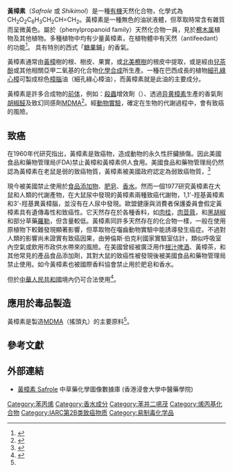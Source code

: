 {{chembox
| Verifiedfields = changed
| Watchedfields = changed
| verifiedrevid = 464386125
|   Reference =<ref>{{cite book |title=[[默克索引|Merck Index]] |edition=11th |at=8287}}</ref>
|   ImageFile = safrole-Line-Structure.png
|   ImageName = Skeletal formula of safrole
|   ImageFile1 = Safrol-3D.jpg
|   ImageSize1 = 210px
|   ImageName1 = Ball-and-stick model of safrole
|   IUPACName = 5-(2-propenyl)-1,3-benzodioxole
|   OtherNames = 5-allylbenzo[''d''][1,3]dioxole; 3,4-methylenedioxyphenyl-2-propene
| Section1 = {{Chembox Identifiers
|   ChemSpiderID_Ref = {{chemspidercite|correct|chemspider}}
| ChemSpiderID = 13848731
| KEGG_Ref = {{keggcite|correct|kegg}}
| KEGG = C10490
| InChI = 1/C10H10O2/c1-2-3-8-4-5-9-10(6-8)12-7-11-9/h2,4-6H,1,3,7H2
| InChIKey = ZMQAAUBTXCXRIC-UHFFFAOYAD
| ChEMBL_Ref = {{ebicite|correct|EBI}}
| ChEMBL = 242273
| StdInChI_Ref = {{stdinchicite|correct|chemspider}}
| StdInChI = 1S/C10H10O2/c1-2-3-8-4-5-9-10(6-8)12-7-11-9/h2,4-6H,1,3,7H2
| StdInChIKey_Ref = {{stdinchicite|correct|chemspider}}
| StdInChIKey = ZMQAAUBTXCXRIC-UHFFFAOYSA-N
| CASNo = 94-59-7
|    CASNo_Ref = {{cascite|correct|CAS}}
|   SMILES = C=CCc1ccc2OCOc2c1
}}
| Section2 = {{Chembox Properties
|   Formula = C<sub>10</sub>H<sub>10</sub>O<sub>2</sub>
|   MolarMass = 162.19 g/mol
|   ExactMass = 162.06808 u
|   Density = 1.096 g/cm<sup>3</sup>
|   MeltingPtC = 11
|   BoilingPt = 232–234 °C}}
}}
'''黃樟素'''（''Safrole'' 或 ''Shikimol''）是一種[[有机化合物|有機]]天然化合物，化學式為CH<sub>2</sub>O<sub>2</sub>C<sub>6</sub>H<sub>3</sub>CH<sub>2</sub>CH=CH<sub>2</sub>。黃樟素是一種無色的油狀液體，但萃取時常含有雜質而呈微黃色。屬於{{tsl|en|phenylpropanoid|苯丙素类化合物|苯丙素类}}（phenylpropanoid family）天然化合物一員，見於[[檫木属|檫木属]]植物及其他植物。多種植物中均有少量黃樟素，在植物體中有天然{{tsl|en|antifeedant|拒食剂}}（antifeedant）的功能<ref name="Chemical Composition of Essential O">{{cite journal |doi=10.1055/s-2006-959379 |title=Chemical Composition of Essential Oil from the Root Bark of ''Sassafras albidum'' |year=2007 |last1=Kamdem |first1=Donatien |last2=Gage |first2=Douglas |journal=Planta Medica |volume=61 |issue=6 |pages=574–5 |pmid=8824955}}</ref>。
具有特別的西式「[[糖果|糖果]]鋪」的香氣。

黃樟素通常由[[黃樟|黃樟]]樹的根、樹皮、果實，或[[北美檫樹|北美檫樹]]的根皮中提取，或是經由[[兒茶酚|兒茶酚]]或其他相關亞甲二氧基的化合物[[化學合成|化學合成]]所生產。一種在巴西成長的植物[[細孔綠心樟|細孔綠心樟]]可製成棕色[[樟腦|樟腦]]油（細孔綠心樟油），而黃樟素就是此油的主要成分。

黃樟素是許多合成物的[[前体|前体]]，例如：[[殺蟲劑|殺蟲]]增效劑{{tsl|en|piperonyl butoxide|胡椒基丁醚}}（{{lang|la|piperonyl butoxide}}）、透過[[异黄樟素|异黄樟素]]生產的香氣劑[[胡椒醛|胡椒醛]]及致幻同感劑[[MDMA|MDMA]]<ref name="theDEA">{{cite web |url=https://thedea.org/mdma-risks-science-and-statistics-technical-faq/mdma-synthesis-how-to-make-molly/ |title=MDMA Synthesis: How ‘Molly’ is made |work=theDEA.org |access-date=2021-05-26 |language=en |archive-date=2021-05-26 |archive-url=https://web.archive.org/web/20210526052619/https://thedea.org/mdma-risks-science-and-statistics-technical-faq/mdma-synthesis-how-to-make-molly/ |dead-url=no }}</ref>。經[[動物實驗|動物實驗]]，確定在生物的代謝過程中，會有致癌的風險。

==致癌==
在1960年代研究指出，黃樟素是致癌物，造成動物的永久性肝臟損傷。因此美國食品和藥物管理局(FDA)禁止黃樟和黃樟素供人食用。美國食品和藥物管理局仍然認為黃樟素在老鼠是弱的致癌物質，黃樟素被美國政府認定為弱致癌物質，<ref>{{cite journal | author = T. Y. Liu | title = Safrole-induced Oxidative Damage in the Liver of Sprague–Dawley Rats | journal = Food and Chemical Toxicology | pages = 697–702 | year = 1999 | volume = 37 | issue = 7 | url = http://www.sciencedirect.com/science?_ob=ArticleURL&_udi=B6T6P-3X9415Y-3&_user=10&_rdoc=1&_fmt=&_orig=search&_sort=d&view=c&_acct=C000050221&_version=1&_urlVersion=0&_userid=10&md5=8ec1ea8630ab130def74241535d2fc11 | doi = 10.1016/S0278-6915(99)00055-1 | pmid = 10496370 | last2 = Chen | first2 = CC | last3 = Chen | first3 = CL | last4 = Chi | first4 = CW }}{{Dead link|date=2019年11月 |bot=InternetArchiveBot |fix-attempted=yes }}</ref> 

現今被美國禁止使用於[[食品添加物|食品添加物]]、[[肥皂|肥皂]]、[[香水|香水]]。然而一個1977研究黃樟素在大鼠和人類的代謝產物，在大鼠尿中發現的黃樟素兩種致癌代謝物，1,1'-羥基黃樟素和3'-羥基異黃樟腦，並沒有在人尿中發現。歐盟健康與消費者保護委員會假定黃樟素具有遺傳毒性和致癌性。它天然存在於各種香料，如[[肉桂|肉桂]]，[[肉荳蔻|肉荳蔻]]，和[[黑胡椒|黑胡椒]]和部分草藥[[羅勒|羅勒]]，但含量較低。黃樟素同許多天然存在的化合物一樣，一般在使用原植物下較難發現顯著影響，但萃取物在囓齒動物實驗中能誘導發生癌症。不過對人類的影響尚未證實有致癌因果，由勞倫斯·伯克利國家實驗室估計，類似呼吸室內空氣或飲用市政供水帶來的風險。在美國曾經被廣泛用作[[根汁啤酒|根汁啤酒]]、黃樟茶，和其他常見的產品食品添加劑，其對大鼠的致癌性被發現後被美國食品和藥物管理局禁止使用。如今黃樟素也被國際香料協會禁止用於肥皂和香水。

但於[[中華人民共和國|中華人民共和國]]境內仍可合法使用<ref name=hebncc>{{cite web |url=http://web.archive.org/web/20080107180501/http://www.hebncc.org/jdw/article.asp?id=850 |dead-url=yes |archive-url=http://web.archive.org/web/20161227055604/http://www.hebncc.com/html/2008-12/2008-12-6-10-55-15-7951.html |title=黄樟素 |work=河北禁毒网 |archive-date=2008-01-07 |access-date=2021-05-19 |language=zh-hans }}</ref>。

==應用於毒品製造==
黃樟素是製造[[MDMA|MDMA]]（搖頭丸）的主要原料<ref name=hebncc />。

==參考文獻==
<div class="references-small">
<references></references>
</div>

==外部連結==
* [http://libproject.hkbu.edu.hk/was40/detail?channelid=22253&lang=cht&searchword=code=P00344 黃樟素 Safrole] {{Wayback|url=http://libproject.hkbu.edu.hk/was40/detail?channelid=22253&lang=cht&searchword=code=P00344 |date=20150613214347 }} 中草藥化學圖像數據庫 (香港浸會大學中醫藥學院) {{zh}}{{en}}

{{Authority control}}
[[Category:苯丙烯|Category:苯丙烯]]
[[Category:香水成分|Category:香水成分]]
[[Category:苯并二𫫇茂|Category:苯并二𫫇茂]]
[[Category:烯丙基化合物|Category:烯丙基化合物]]
[[Category:IARC第2B类致癌物质|Category:IARC第2B类致癌物质]]
[[Category:易制毒化学品|Category:易制毒化学品]]
